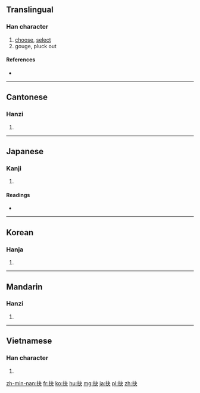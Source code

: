 {{also|刔}}
==Translingual==

===Han character===
{{Han char|rn=64|rad=手|as=04|sn=7|four=5503<sub>0</sub>|canj=手木大 (QDK)}}

# [[choose]], [[select]]
# gouge, pluck out

====References====
* {{Han ref|kx=0420.200|dkj=11873|dj=0767.210|hdz=31844.060|uh=6289|ud=25225|bh=A7E0|bd=42976}}

----

==Cantonese==

===Hanzi===
{{yue-hanzi|jyut=|y=kyut3}}

# {{defn|lang=yue|sort=手04}}

----

==Japanese==

===Kanji===
{{ja-kanji|grade=|rs=手04}}

# {{defn|lang=ja|sort=手04}}

====Readings====
* {{ja-readings|on=[[けつ]] (ketsu)|kun=[[えぐる]] (eguru)}}

----

==Korean==

===Hanja===
{{ko-hanja|hangeul=결|eumhun=|rv=gyeol|mr=kyŏl|y=kyel}}

# {{defn|lang=ko|sort=手04}}

----

==Mandarin==

===Hanzi===
{{cmn-hanzi|pin=[[jué]] ([[jue2]])|wg=chüeh<sup>2</sup>}}

# {{defn|lang=cmn|sort=手04}}

----

==Vietnamese==

===Han character===
{{vi-hantu|[[quyết]], [[khoét]], [[quét]], [[quẹt]], [[quạt]]|rs=手04}}

# {{defn|lang=vi|sort=手04}}

[[zh-min-nan:抉]]
[[fr:抉]]
[[ko:抉]]
[[hu:抉]]
[[mg:抉]]
[[ja:抉]]
[[pl:抉]]
[[zh:抉]]
